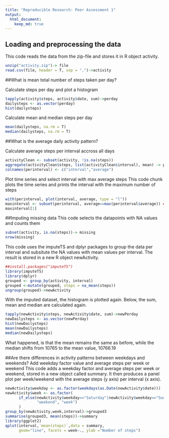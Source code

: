 ```yaml
---
title: "Reproducible Research: Peer Assessment 1"
output: 
  html_document:
    keep_md: true
---
```

## Loading and preprocessing the data
This code reads the data from the zip-file and stores it in R object activity.
```r
unzip("activity.zip")-> file
read.csv(file, header = T, sep = ",")->activity
```

##What is mean total number of steps taken per day?

Calculate steps per day and plot a histogram
```r
tapply(activity$steps, activity$date, sum)->perday
dailysteps <- as.vector(perday)
hist(dailysteps)
```

Calculate mean and median steps per day
```r
mean(dailysteps, na.rm = T)
median(dailysteps, na.rm = T)
```

##What is the average daily activity pattern?

Calculate average steps per interval accross all days
```r
activityClean <- subset(activity, !is.na(steps))
aggregate(activityClean$steps, list(activityClean$interval), mean) -> perinterval
colnames(perinterval) <- c("interval","average")
```

Plot time series and select interval with max average steps
This code chunk plots the time series and prints the interval with the maximum number of steps
```r
with(perinterval, plot(interval, average, type = "l"))
maxinterval <- subset(perinterval, average==max(perinterval$average)) ##or use which.max()
maxinterval[1]
```

##Imputing missing data
This code selects the datapoints with NA values and counts them
```r
subset(activity, is.na(steps))-> missing
nrow(missing)
```

This code uses the imputeTS and dplyr packages to group the data per interval and subsitute the NA values with mean values per interval. The result is stored in a new R object newActivity.
```r
##install.packages("imputeTS")
library(imputeTS)
library(dplyr)
grouped <- group_by(activity, interval) 
grouped <-mutate(grouped, steps = na_mean(steps))
ungroup(grouped)->newActivity
```

With the imputed dataset, the histogram is plotted again.
Below, the sum, mean and median are calculated again.
```r
tapply(newActivity$steps, newActivity$date, sum)->newPerday
newDailysteps <- as.vector(newPerday)
hist(newDailysteps)
mean(newDailysteps)
median(newDailysteps)
```
What happened, is that the mean remains the same as before, while the median shifts from 10765 to the mean value, 10766.19

##Are there differences in activity patterns between weekdays and weekends?
Add weekday factor value and average steps per week or weekend
This code adds a weekday factor and average steps per week or weekend, stored in a new object called summary. It then produces a panel plot per week/weekend with the average steps (y axis) per interval (x axis).
```r
newActivity$weekday <- as.factor(weekdays(as.Date(newActivity$date)))
newActivity$week <- as.factor(
      if_else(newActivity$weekday=="Saturday"|newActivity$weekday=="Sunday",
              "weekend", "week")
      )
group_by(newActivity,week,interval)->grouped3
summarise(grouped3, mean(steps))->summary
library(ggplot2)
qplot(interval,`mean(steps)`,data = summary, 
      geom="line", facets = week~., ylab ="Number of steps")
```
